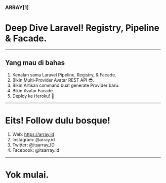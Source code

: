 <SlidePage>

<Cover>

<h3 className="text-yellow-500">ARRAY[1]</h3>

# Deep Dive Laravel! Registry, Pipeline & Facade.

</Cover>

---

## Yang mau di bahas

1. Kenalan sama Laravel Pipeline, Registry, & Facade.
1. Bikin Multi-Provider Avatar REST API 😎.
1. Bikin Artisan command buat generate Provider baru.
1. Bikin Avatar Facade.
1. Deploy ke Heroku! 🚀

---

# Eits! Follow dulu bosque!

1. Web: https://array.id
1. Instagram: @array.id
1. Twitter: @itsarray_ID
1. Facebook: @itsarray.id

---

# Yok mulai.

</SlidePage>

